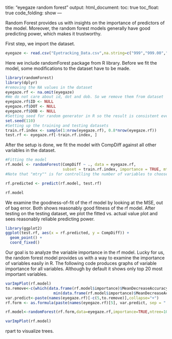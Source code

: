 title: "eyegaze random forest"
output: 
  html_document:
    toc:  true
    toc_float:  true
    code_folding:  show
---

Random Forest provides us with insights on the importance of predictors of the model. Moreover, the random forest models generally have good predicting power, which makes it trustworthy.  


First step, we import the dataset. 

```r
eyegaze <- read.csv("Eyetracking_Data.csv",na.string=c("999","999.00","#NULL!"),stringsAsFactors = FALSE)
```

Here we include randomForest package from R library. Before we fit the model, some modifications to the dataset have to be made.  

```r
library(randomForest)
library(dplyr)
#removing the NA values in the dataset
eyegaze.rf <- na.omit(eyegaze) 
#We do not care about id, dot and dob. So we remove them from dataset
eyegaze.rf$ID <- NULL
eyegaze.rf$DOT <- NULL
eyegaze.rf$DOB <- NULL
#Setting seed for random generator in R so the result is consistent every time we run the code
set.seed(110)
#Setting up the training and testing datasets
train.rf.index <- sample(1:nrow(eyegaze.rf), 0.8*nrow(eyegaze.rf))
test.rf <- eyegaze.rf[-train.rf.index, ]
```

After the setup is done, we fit the model with CompDiff against all other variables in the dataset. 

```r
#Fitting the model
rf.model <- randomForest(CompDiff ~ ., data = eyegaze.rf, 
                         subset = train.rf.index, importance = TRUE, mtry = 50)
#Note that "mtry"" is for controlling the number of variables to choose from for each split in the trees generated by random forest. This is usually chosen by looping over all possible mtry values, from 1 to number of predictors. In our case, as the difference in mtry is minimal across all mtry values, we set it to 50.
```

```r
rf.predicted <- predict(rf.model, test.rf)

rf.model
```

We examine the goodness-of-fit of the rf model by looking at the MSE, out of bag error. Both shows reasonably good fitness of the rf model. After testing on the testing dataset, we plot the fitted vs. actual value plot and sees reasonably reliable predicting power.  

```r
library(ggplot2)
ggplot(test.rf, aes(x = rf.predicted, y = CompDiff)) + 
  geom_point() +
  coord_fixed()
```

Our goal is to analyze the variable importance in the rf model. Lucky for us, the random forest model provides us with a way to examine the importance of variables easily in R. The following code produces graphs of variable importance for all variables. Although by default it shows only top 20 most important variables.  

```r
varImpPlot(rf.model)
to.remove<-c(which(data.frame(rf.model$importance)$MeanDecreaseAccuracy == 
                     min(data.frame(rf.model$importance)$MeanDecreaseAccuracy)))
var.predict<-paste(names(eyegaze.rf)[-c(5,to.remove)],collapse="+")
rf.form <- as.formula(paste(names(eyegaze.rf)[5], var.predict, sep = " ~ "))

rf.model<-randomForest(rf.form,data=eyegaze.rf,importance=TRUE,ntree=100)

varImpPlot(rf.model)
```
rpart to visualize trees.
